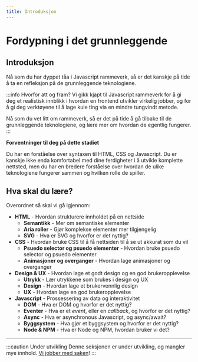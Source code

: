 ```yaml
---
title: Introduksjon
---
```



# Fordypning i det grunnleggende

## Introduksjon

Nå som du har dyppet tåa i Javascript rammeverk, så er det kanskje på tide å ta en refleksjon på de grunnleggende teknologiene.

:::info Hvorfor att og fram?
Vi gikk kjapt til Javascript rammeverk for å gi deg et realistisk innblikk i hvordan en frontend utvikler virkelig jobber,
og for å gi deg verktøyene til å lage kule ting via en mindre tungvindt metode.

Nå som du vet litt om rammeverk, så er det på tide å gå tilbake til de grunnleggende teknologiene, og lære mer om hvordan de egentlig fungerer.
:::

**Forventninger til deg på dette stadiet**

Du har en forståelse over syntaxen til HTML, CSS og Javascript. Du er kanskje ikke enda komfortabel med dine ferdigheter i å utvikle komplette nettsted, men du har en bredere forståelse over hvordan de ulike teknologiene fungerer sammen og hvilken rolle de spiller.

## Hva skal du lære?

Overordnet så skal vi gå igjennom:

- **HTML** - Hvordan strukturere innholdet på en nettside
  - **Semantikk** - Mer om semantiske elementer
  - **Aria roller** - Gjør komplekse elementer mer tilgjengelig
  - **SVG** - Hva er SVG og hvorfor er det nyttig?
- **CSS** - Hvordan bruke CSS til å få nettsiden til å se ut akkurat som du vil
  - **Psuedo selector og psuedo elementer** - Hvordan bruke psuedo selector og psuedo elementer
  - **Animasjoner og overganger** - Hvordan lage animasjoner og overganger
- **Design & UX** - Hvordan lage et godt design og en god brukeropplevelse
  - **Utrykk** - Lær utrykkene som brukes i design og UX
  - **Design** - Hvordan lage et brukervennlig design
  - **UX** - Hvordan lage en god brukeropplevelse
- **Javascript** - Prossessering av data og interaktivitet
  - **DOM** - Hva er DOM og hvorfor er det nyttig?
  - **Eventer** - Hva er et _event_, eller en _callback_, og hvorfor er det nyttig?
  - **Async** - Hva er asynchronous Javascript, og async/await?
  - **Byggsystem** - Hva gjør et byggsystem og hvorfor er det nyttig?
  - **Node & NPM** - Hva er Node og NPM, hvordan bruker vi det?

---

<Test />

:::caution Under utvikling
Denne seksjonen er under utvikling, og mangler mye innhold. [Vi jobber med saken](/bidra)!
:::
